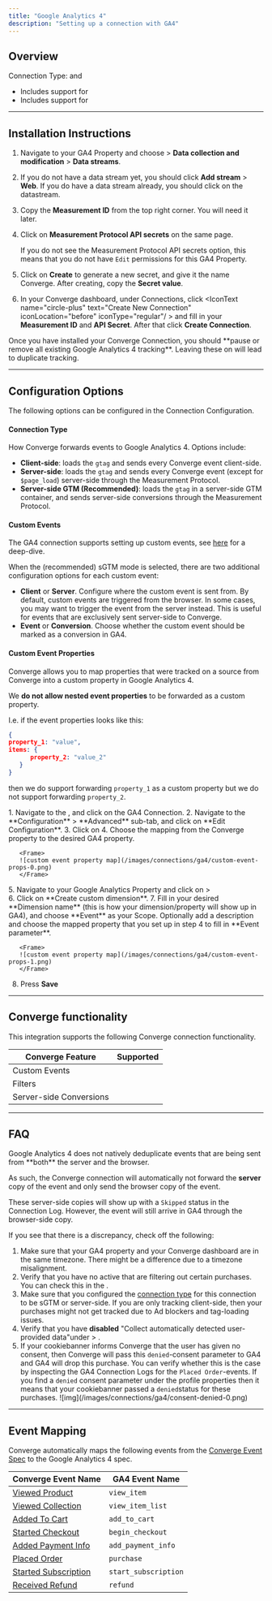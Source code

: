 ```yaml
---
title: "Google Analytics 4"
description: "Setting up a connection with GA4"
---
```



## Overview
Connection Type: <IconText text="Client-side" name="browser" iconType="duotone" iconLocation="after"/>  and <IconText text="Server-side" name="server" iconType="duotone" iconLocation="after"/>

- Includes support for <OutboundLink linkText="Server-side GTM" linkTarget="https://support.google.com/tagmanager/answer/6106009"/> 
- Includes support for <OutboundLink linkText="Consent Mode V2" linkTarget="https://developers.google.com/tag-platform/security/guides/consent?sjid=5329592855679349930-EU&consentmode=advanced#upgrade-consent-v2"/>

---

## Installation Instructions

<AccordionGroup >  
<Accordion icon="list" title="Installation Instructions">

1. Navigate to your GA4 Property and choose <IconText name="gear" text="Admin"/> > **Data collection and modification** > **Data streams**.

2. If you do not have a data stream yet, you should click **Add stream** > **Web**. If you do have a data stream already, you should click on the datastream.
   &nbsp;

3. Copy the **Measurement ID** from the top right corner. You will need it later.
   &nbsp;

4. Click on **Measurement Protocol API secrets** on the same page.

   <Info> If you do not see the Measurement Protocol API secrets option, this means that you do not have `Edit` permissions for this GA4 Property.  </Info>
   

5. Click on **Create** to generate a new secret, and give it the name Converge. After creating, copy the **Secret value**.
   &nbsp;


6. In your Converge dashboard, under Connections, click <IconText name="circle-plus" text="Create New Connection" iconLocation="before" iconType="regular"/ >  and fill in your **Measurement ID** and **API Secret**. After that click **Create Connection**.
   &nbsp;


</Accordion> 
<Warning> Once you have installed your Converge Connection, you should **pause or remove all existing Google Analytics 4 tracking**. Leaving these on will lead to duplicate tracking.  </Warning>
</AccordionGroup>

---

## Configuration Options

The following options can be configured in the Connection Configuration.

#### Connection Type

How Converge forwards events to Google Analytics 4. 
Options include:
- **Client-side**: loads the `gtag` and sends every Converge event client-side.
- **Server-side**: loads the `gtag` and sends every Converge event (except for `$page_load`) server-side through the Measurement Protocol. 
- **Server-side GTM (Recommended)**: loads the `gtag` in a server-side GTM container, and sends server-side conversions through the Measurement Protocol. 

#### Custom Events

The GA4 connection supports setting up custom events, see [here](/connections/custom-events#set-up-custom-events-for-your-connections) for a deep-dive.

When the (recommended) sGTM mode is selected, there are two additional configuration options for each custom event:
- **Client** or **Server**.
   Configure where the custom event is sent from.
   By default, custom events are triggered from the browser.
   In some cases, you may want to trigger the event from the server instead.
   This is useful for events that are exclusively sent server-side to Converge.
- **Event** or **Conversion**.
   Choose whether the custom event should be marked as a conversion in GA4.


#### Custom Event Properties

Converge allows you to map properties that were tracked on a source from Converge into a custom property in Google Analytics 4.

<AccordionGroup>
<Accordion title="Forward a custom event property to GA4">

<Note>

We **do not allow nested event properties** to be forwarded as a custom property. 

<Accordion title="Expand for more information">
  I.e. if the event properties looks like this:

   ```json
   {
   property_1: "value", 
   items: {
         property_2: "value_2"
      }
   }
```

then we do support forwarding `property_1` as a custom property but we do not support forwarding `property_2`.
</Accordion>

</Note>

<Steps>
 <Step title="Set up the forwarding rule in Converge">
    1. Navigate to the <OutboundLink linkText="Connections Tab in Converge" linkTarget="https://app.runconverge.com/-/connections" />, and click on the GA4 Connection.
    2. Navigate to the **Configuration** > **Advanced** sub-tab, and click on **Edit Configuration**.
    3. Click on  <IconText name="plus" text="Add Event Property" /> 
    4. Choose the mapping from the Converge property to the desired GA4 property.

       <Frame>
       ![custom event property map](/images/connections/ga4/custom-event-props-0.png)
       </Frame>
 </Step>
 <Step title="Set up a custom definition in GA4">
   5. Navigate to your Google Analytics Property and click on <IconText name="gear" text="Admin" /> > <br/> <IconText name="shapes" text="Custom definitions" iconType="regular"/>
   6. Click on **Create custom dimension**.
   7. Fill in your desired **Dimension name** (this is how your dimension/property will show up in GA4), and choose **Event** as your Scope. Optionally add a description and choose the mapped property that you set up in step 4 to fill in **Event parameter**.

       <Frame>
       ![custom event property map](/images/connections/ga4/custom-event-props-1.png)
       </Frame>
   8. Press **Save**
 </Step>
</Steps>
</Accordion>
</AccordionGroup>

---

## Converge functionality

This integration supports the following Converge connection functionality.

| Converge Feature        |       Supported       |
| ----------------------- | :-------------------: |
| Custom Events           | <Icon name="check" /> |
| Filters                 | <Icon name="check" /> |
| Server-side Conversions | <Icon name="check" /> |

--- 

## FAQ

<AccordionGroup>
<Accordion title="Why do I see a lot of events with a Skipped status in the Connection Log?">
  Google Analytics 4 does not natively deduplicate events that are being sent from **both** the server and the browser. 
  
  As such, the Converge connection will automatically not forward the **server** copy of the event and only send the browser copy of the event.
  
  These server-side copies will show up with a `Skipped` status in the Connection Log. However, the event will still arrive in GA4 through the browser-side copy.
</Accordion>

<Accordion title="Why do I see a discrepancy between purchases in GA4 and Placed Orders in Converge?">
   If you see that there is a discrepancy, check off the following:
   
   1. Make sure that your GA4 property and your Converge dashboard are in the same timezone. There might be a difference due to a timezone misalignment.
   2. Verify that you have no active <OutboundLink linkText="Filters" linkTarget="https://learn.runconverge.com/connections/filters"/> that are filtering out certain purchases. You can check this in the <OutboundLink linkText="Connection Logs" linkTarget="https://learn.runconverge.com/connections/monitoring#connection-logs"/>.
   3. Make sure that you configured the [connection type](#connection-type) for this connection to be sGTM or server-side. If you are only tracking client-side, then your purchases might not get tracked due to Ad blockers and tag-loading issues.
   4. Verify that you have **disabled** "Collect automatically detected user-provided data"under  <IconText name="gear" text="Admin" /> > <IconText name="database" text="Data collection" iconType="regular"/>.
   5. If your cookiebanner informs Converge that the user has given no consent, then Converge will pass this `denied`-consent parameter to GA4 and GA4 will drop this purchase. You can verify whether this is the case by inspecting the GA4 Connection Logs for the `Placed Order`-events. If you find a `denied` consent parameter under the profile properties then it means that your cookiebanner passed a `denied`status for these purchases.
      <Frame>
         ![img](/images/connections/ga4/consent-denied-0.png)
      </Frame>
</Accordion>
</AccordionGroup>

---

## Event Mapping

Converge automatically maps the following events from the [Converge Event Spec](/sources/converge-spec) to the Google Analytics 4 spec.

| Converge Event Name                                               | GA4 Event Name       |
| ----------------------------------------------------------------- | -------------------- |
| [Viewed Product](/sources/converge-spec#viewed-product)           | `view_item`          |
| [Viewed Collection](/sources/converge-spec#viewed-collection)     | `view_item_list`     |
| [Added To Cart](/sources/converge-spec#added-to-cart)             | `add_to_cart`        |
| [Started Checkout](/sources/converge-spec#started-checkout)       | `begin_checkout`     |
| [Added Payment Info](/sources/converge-spec#added-payment-info)   | `add_payment_info`   |
| [Placed Order](/sources/converge-spec#placed-order)               | `purchase`           |
| [Started Subscription](/sources/converge-spec#start-subscription) | `start_subscription` |
| [Received Refund ](/sources/converge-spec#received-refund)        | `refund`             |


